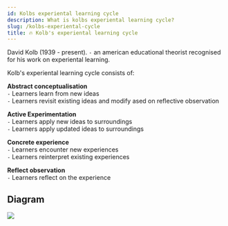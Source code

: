 ```yaml
---
id: Kolbs experiental learning cycle
description: What is kolbs experiental learning cycle?
slug: /kolbs-experiental-cycle
title: 🔥 Kolb's experiental learning cycle
---
```


David Kolb (1939 - present). `-` an american educational theorist recognised for his work on experiental learning. <br />

Kolb's experiental learning cycle consists of: <br />

**Abstract conceptualisation** <br />
` - ` Learners learn from new ideas <br />
` - ` Learners revisit existing ideas and modify ased on reflective observation <br />

**Active Experimentation** <br />
` - ` Learners apply new ideas to surroundings <br />
` - ` Learners apply updated ideas to surroundings <br />

**Concrete experience** <br />
` - ` Learners encounter new experiences <br />
` - ` Learners reinterpret existing experiences <br />

**Reflect observation** <br />
` - ` Learners reflect on the experience <br />

## Diagram

![](/img/kolbs.png)
